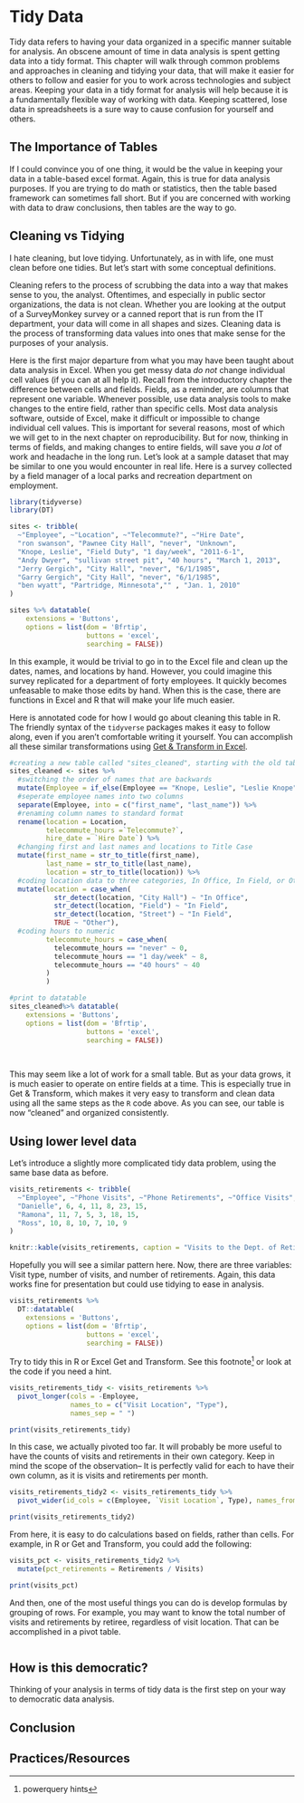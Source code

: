 # Tidy Data

Tidy data refers to having your data organized in a specific manner suitable for analysis. An obscene amount of time in data analysis is spent getting data into a tidy format. This chapter will walk through common problems and approaches in cleaning and tidying your data, that will make it easier for others to follow and easier for you to work across technologies and subject areas. Keeping your data in a tidy format for analysis will help because it is a fundamentally flexible way of working with data. Keeping scattered, lose data in spreadsheets is a sure way to cause confusion for yourself and others. 

## The Importance of Tables

If I could convince you of one thing, it would be the value in keeping your data in a table-based excel format. Again, this is true for data analysis purposes. If you are trying to do math or statistics, then the table based framework can sometimes fall short. But if you are concerned with working with data to draw conclusions, then tables are the way to go. 

## Cleaning vs Tidying

I hate cleaning, but love tidying. Unfortunately, as in with life, one must clean before one tidies. But let's start with some conceptual definitions. 

Cleaning refers to the process of scrubbing the data into a way that makes sense to you, the analyst. Oftentimes, and especially in public sector organizations, the data is not clean. Whether you are looking at the output of a SurveyMonkey survey or a canned report that is run from the IT department, your data will come in all shapes and sizes. Cleaning data is the process of transforming data values into ones that make sense for the purposes of your analysis. 

Here is the first major departure from what you may have been taught about data analysis in Excel. When you get messy data *do not* change individual cell values (if you can at all help it). Recall from the introductory chapter the difference between cells and fields. Fields, as a reminder, are columns that represent one variable. Whenever possible, use data analysis tools to make changes to the entire field, rather than specific cells. Most data analysis software, outside of Excel, make it difficult or impossible to change individual cell values. This is important for several reasons, most of which we will get to in the next chapter on reproducibility. But for now, thinking in terms of fields, and making changes to entire fields, will save you *a lot* of work and  headache in the long run. Let's look at a sample dataset that may be similar to one you would encounter in real life. Here is a survey collected by a field manager of a local parks and recreation department on employment. 

```r
library(tidyverse)
library(DT)

sites <- tribble(
  ~"Employee", ~"Location", ~"Telecommute?", ~"Hire Date",
  "ron swanson", "Pawnee City Hall", "never", "Unknown",
  "Knope, Leslie", "Field Duty", "1 day/week", "2011-6-1",
  "Andy Dwyer", "sullivan street pit", "40 hours", "March 1, 2013",
  "Jerry Gergich", "City Hall", "never", "6/1/1985",
  "Garry Gergich", "City Hall", "never", "6/1/1985",
  "ben wyatt", "Partridge, Minnesota","" , "Jan. 1, 2010"
)

sites %>% datatable(
    extensions = 'Buttons', 
    options = list(dom = 'Bfrtip', 
                   buttons = 'excel',
                   searching = FALSE))
```

In this example, it would be trivial to go in to the Excel file and clean up the dates, names, and locations by hand. However, you could imagine this survey replicated for a department of forty employees. It quickly becomes unfeasable to make those edits by hand. When this is the case, there are functions in Excel and R that will make your life much easier. 

Here is annotated code for how I would go about cleaning this table in R. The friendly syntax of the `tidyverse` packages makes it easy to follow along, even if you aren't comfortable writing it yourself. You can accomplish all these similar transformations using [Get & Transform in Excel](https://support.microsoft.com/en-us/office/power-query-101-008b3f46-5b14-4f8b-9a07-d3da689091b5). 

```r
#creating a new table called "sites_cleaned", starting with the old table "sites"
sites_cleaned <- sites %>% 
  #switching the order of names that are backwards
  mutate(Employee = if_else(Employee == "Knope, Leslie", "Leslie Knope", Employee)) %>% 
  #seperate employee names into two columns
  separate(Employee, into = c("first_name", "last_name")) %>% 
  #renaming column names to standard format
  rename(location = Location,
         telecommute_hours =`Telecommute?`,
         hire_date = `Hire Date`) %>% 
  #changing first and last names and locations to Title Case
  mutate(first_name = str_to_title(first_name),
         last_name = str_to_title(last_name),
         location = str_to_title(location)) %>% 
  #coding location data to three categories, In Office, In Field, or Other
  mutate(location = case_when(
           str_detect(location, "City Hall") ~ "In Office",
           str_detect(location, "Field") ~ "In Field",
           str_detect(location, "Street") ~ "In Field",
           TRUE ~ "Other"),
  #coding hours to numeric
         telecommute_hours = case_when(
           telecommute_hours == "never" ~ 0,
           telecommute_hours == "1 day/week" ~ 8,
           telecommute_hours == "40 hours" ~ 40
         )
         )

#print to datatable
sites_cleaned%>% datatable(
    extensions = 'Buttons', 
    options = list(dom = 'Bfrtip', 
                   buttons = 'excel',
                   searching = FALSE))
  
  
```

This may seem like a lot of work for a small table. But as your data grows, it is much easier to operate on entire fields at a time. This is especially true in Get & Transform, which makes it very easy to transform and clean data using all the same steps as the `R` code above. As you can see, our table is now "cleaned" and organized consistently.




## Using lower level data

Let's introduce a slightly more complicated tidy data problem, using the same base data as before. 

```r
visits_retirements <- tribble(
  ~"Employee", ~"Phone Visits", ~"Phone Retirements", ~"Office Visits", ~"Office Retirements", ~"Online Visits", ~"Online Retirements",
  "Danielle", 6, 4, 11, 8, 23, 15,
  "Ramona", 11, 7, 5, 3, 18, 15,
  "Ross", 10, 8, 10, 7, 10, 9 
)

knitr::kable(visits_retirements, caption = "Visits to the Dept. of Retirement Services in a given month by employee and associated client retirements")
```

Hopefully you will see a similar pattern here. Now, there are three variables: Visit type, number of visits, and number of retirements. Again, this data works fine for presentation but could use tidying to ease in analysis. 

```r
visits_retirements %>%
  DT::datatable(
    extensions = 'Buttons', 
    options = list(dom = 'Bfrtip', 
                   buttons = 'excel',
                   searching = FALSE))
```

Try to tidy this in R or Excel Get and Transform. See this footnote^[powerquery hints] or look at the code if you need a hint. 


```r
visits_retirements_tidy <- visits_retirements %>%
  pivot_longer(cols = -Employee, 
               names_to = c("Visit Location", "Type"), 
               names_sep = " ")

print(visits_retirements_tidy)
```
In this case, we actually pivoted too far. It will probably be more useful to have the counts of visits and retirements in their own category. Keep in mind the scope of the observation-- It is perfectly valid for each to have their own column, as it is visits and retirements per month. 

```r
visits_retirements_tidy2 <- visits_retirements_tidy %>% 
  pivot_wider(id_cols = c(Employee, `Visit Location`, Type), names_from = Type, values_from = value)

print(visits_retirements_tidy2)
```

From here, it is easy to do calculations based on fields, rather than cells. For example, in R or Get and Transform, you could add the following:

```r
visits_pct <- visits_retirements_tidy2 %>% 
  mutate(pct_retirements = Retirements / Visits)

print(visits_pct)
```


And then, one of the most useful things you can do is develop formulas by grouping of rows. For example, you may want to know the total number of visits and retirements by retiree, regardless of visit location. That can be accomplished in a pivot table. 

```r

```


## How is this democratic?

 Thinking of your analysis in terms of tidy data is the first step on your way to democratic data analysis. 

## Conclusion


## Practices/Resources

  
